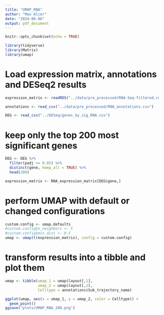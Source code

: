 ```yaml
---
title: "UMAP_RNA"
author: "Max Alcer"
date: "2024-06-06"
output: pdf_document
---
```


```r
knitr::opts_chunk$set(echo = TRUE)
```

```r
library(tidyverse)
library(Matrix)
library(umap)
```

# Load expression matrix, annotations and DESeq2 results
```r
expression_matrix <- readRDS("../data/pre_processed/RNA-Seq-filtered.rds")
```

```r
annotations <- read_csv("../data/pre_processed/RNA_annotations.csv")
```

```r
DEG <- read_csv("../DESeq/genes_by_sig_RNA.csv")
```

# keep only the top 200 most significant genes
```r
DEG <- DEG %>% 
  filter(padj <= 0.05) %>%
  distinct(gene, keep_all = TRUE) %>%
  head(200)
```

```r
expression_matrix <- RNA_expression_matrix[DEG$gene,]
```

# perform UMAP with default or changed configurations
```r
custom.config <- umap.defaults
#custom.config$n_neighbors <- 5
#custom.config$min_dist <- 0.5
umap <- umap(t(expression_matrix), config = custom.config)
```

# transform results into a tibble and plot them
```r
umap <- tibble(umap_1 = umap$layout[,1], 
               umap_2 = umap$layout[,2], 
               Celltype = annotations$Sub_trajectory_name)
```

```r
ggplot(umap, aes(x = umap_1, y = umap_2, color = Celltype)) +
  geom_point()
ggsave("plots/UMAP_RNA_200.png")
```

